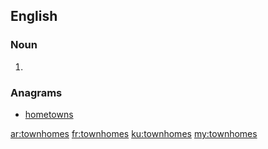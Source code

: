 ==English==

===Noun===
{{head|en|plural}}

# {{plural of|townhome|lang=en}}

===Anagrams===
* [[hometowns#English|hometowns]]

[[ar:townhomes]]
[[fr:townhomes]]
[[ku:townhomes]]
[[my:townhomes]]